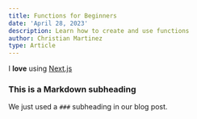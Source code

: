 ```yaml
---
title: Functions for Beginners
date: 'April 28, 2023'
description: Learn how to create and use functions
author: Christian Martinez
type: Article
---
```


I **love** using [Next.js](https://nextjs.org/)

### This is a Markdown subheading

We just used a `###` subheading in our blog post.
